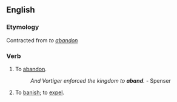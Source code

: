==English==

===Etymology===
Contracted from ''to [[abandon]]''

===Verb===
{{en-infl-reg-consonant|aband||}}

# {{obsolete}} To [[abandon]]. 
#:''And Vortiger enforced the kingdom to '''aband'''.''  - Spenser
# {{obsolete}} To [[banish]]; to [[expel]].